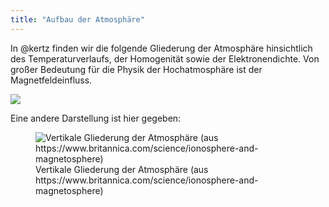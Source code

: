 ```yaml
---
title: "Aufbau der Atmosphäre"
---
```


In @kertz finden wir die folgende Gliederung der Atmosphäre hinsichtlich des Temperaturverlaufs, der Homogenität sowie der Elektronendichte. Von großer Bedeutung für die Physik der Hochatmosphäre ist der Magnetfeldeinfluss.

![](images/paste-CCE7768B.png)

Eine andere Darstellung ist hier gegeben:

![Vertikale Gliederung der Atmosphäre (aus https://www.britannica.com/science/ionosphere-and-magnetosphere)](images/paste-437D2E62.png)
